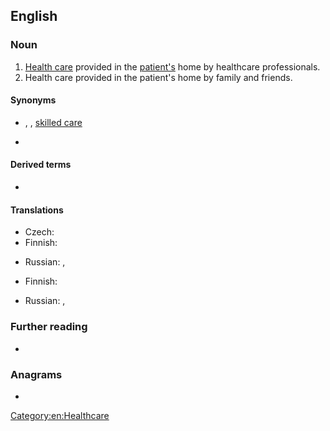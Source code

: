 {{also|homecare}}
==English==

===Noun===
{{en-noun|-}}

# [[health care|Health care]] provided in the [[patient|patient's]] home by healthcare professionals.
# Health care provided in the patient's home by family and friends.

====Synonyms====
* {{sense|by healthcare professionals}} {{l|en|home health care}}, {{l|en|formal care}}, {{qualifier|US}} [[skilled care]]
* {{l|en|domiciliary care}}

====Derived terms====
* {{l|en|home carer}}

====Translations====
{{trans-top|health care provided in the patient's home by healthcare professionals}}
* Czech: {{t|cs|domácí péče|f}}
* Finnish: {{t+|fi|kotihoito}}
{{trans-mid}}
* Russian: {{t|ru|медици́нская по́мощь на дому́|f}}, {{t|ru|стациона́р на дому́|m}}
{{trans-bottom}}

{{trans-top|health care provided in the patient's home by family and friends}}
* Finnish: {{t+|fi|kotihoito}}
{{trans-mid}}
* Russian: {{t|ru|дома́шний ухо́д|m}}, {{t|ru|ухо́д на дому́|m}}
{{trans-bottom}}

===Further reading===
* {{pedia}}

===Anagrams===
* {{anagrams|en|care home}}

[[Category:en:Healthcare]]